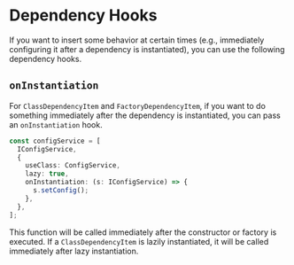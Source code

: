 # Dependency Hooks

If you want to insert some behavior at certain times (e.g., immediately configuring it after a dependency is instantiated), you can use the following dependency hooks.

## `onInstantiation`

For `ClassDependencyItem` and `FactoryDependencyItem`, if you want to do something immediately after the dependency is instantiated, you can pass an `onInstantiation` hook.

```ts highlight=6
const configService = [
  IConfigService,
  {
    useClass: ConfigService,
    lazy: true,
    onInstantiation: (s: IConfigService) => {
      s.setConfig();
    },
  },
];
```

This function will be called immediately after the constructor or factory is executed. If a `ClassDependencyItem` is lazily instantiated, it will be called immediately after lazy instantiation.
